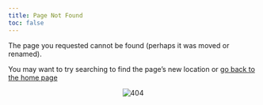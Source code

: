 ```yaml
---
title: Page Not Found
toc: false
---
```


The page you requested cannot be found (perhaps it was moved or renamed).

You may want to try searching to find the page's new location or [go back to the home page](https://marce10.github.io/OTS_BIR_2025/)

<center><img src="./images/404.png" alt="404"/></center>

```r

```
